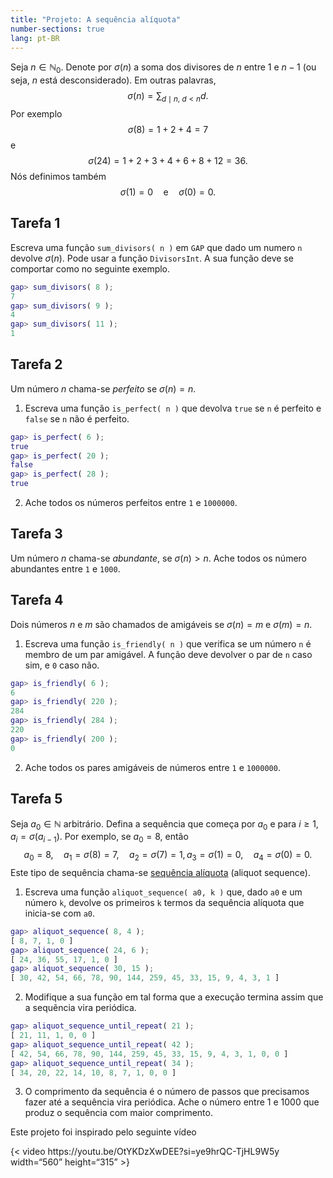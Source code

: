 ```yaml
---
title: "Projeto: A sequência alíquota"
number-sections: true
lang: pt-BR
---
```




Seja $n\in\mathbb N_0$. Denote por $\sigma(n)$ a soma dos divisores de $n$ entre $1$ e $n-1$ (ou seja, $n$ está desconsiderado). Em outras palavras, 
$$
\sigma(n)=\sum_{d\mid n,\ d<n}d.
$$
Por exemplo
$$
\sigma(8)=1+2+4=7
$$
e 
$$
\sigma(24)=1+2+3+4+6+8+12=36.
$$
Nós definimos também 
$$
\sigma(1)=0\quad\mbox{e}\quad \sigma(0)=0.
$$

## Tarefa 1
Escreva uma função `sum_divisors( n )` em `GAP` que dado um numero `n` devolve $\sigma(n)$. Pode usar a função `DivisorsInt`. A sua função deve se comportar como no seguinte exemplo.

```matlab
gap> sum_divisors( 8 );
7
gap> sum_divisors( 9 );
4
gap> sum_divisors( 11 );
1
```

## Tarefa 2 

Um número $n$ chama-se *perfeito* se $\sigma(n)=n$. 

1. Escreva uma função `is_perfect( n )` que devolva `true` se `n` é perfeito e `false` se `n` não é perfeito. 
```matlab
gap> is_perfect( 6 );
true
gap> is_perfect( 20 );
false
gap> is_perfect( 28 );
true
```
2. Ache todos os números perfeitos entre `1` e `1000000`.

## Tarefa 3

Um número $n$ chama-se *abundante*, se $\sigma(n)>n$. Ache todos os número abundantes entre `1` e `1000`.


## Tarefa 4

Dois números $n$ e $m$ são chamados de amigáveis se $\sigma(n)=m$ e $\sigma(m)=n$. 

1. Escreva uma função `is_friendly( n )` que verifica se um número `n` é membro de um par amigável. A função deve devolver o par de `n` caso sim, e `0` caso não.
```matlab
gap> is_friendly( 6 );
6
gap> is_friendly( 220 );
284
gap> is_friendly( 284 );
220
gap> is_friendly( 200 );
0
```
2. Ache todos os pares amigáveis de números entre `1` e `1000000`. 

## Tarefa 5

Seja $a_0\in\mathbb N$ arbitrário. Defina a sequência que começa por $a_0$ e para $i\geq 1$, $a_i=\sigma(a_{i-1})$. Por exemplo, se $a_0=8$, então 
$$
a_0=8,\quad a_1=\sigma(8)=7,\quad a_2=\sigma(7)=1, a_3=\sigma(1)=0, \quad a_4=\sigma(0)=0.
$$
Este tipo de sequência chama-se [sequência alíquota](https://en.wikipedia.org/wiki/Aliquot_sequence) (aliquot sequence).

1. Escreva uma função `aliquot_sequence( a0, k )` que, dado `a0` e um número `k`, devolve os primeiros `k` termos da sequência alíquota que inicia-se com `a0`. 
```matlab
gap> aliquot_sequence( 8, 4 );
[ 8, 7, 1, 0 ]
gap> aliquot_sequence( 24, 6 );
[ 24, 36, 55, 17, 1, 0 ]
gap> aliquot_sequence( 30, 15 );
[ 30, 42, 54, 66, 78, 90, 144, 259, 45, 33, 15, 9, 4, 3, 1 ]
```

2. Modifique a sua função em tal forma que a execução termina assim que a sequẽncia vira periódica. 
```matlab
gap> aliquot_sequence_until_repeat( 21 );
[ 21, 11, 1, 0, 0 ]
gap> aliquot_sequence_until_repeat( 42 );
[ 42, 54, 66, 78, 90, 144, 259, 45, 33, 15, 9, 4, 3, 1, 0, 0 ]
gap> aliquot_sequence_until_repeat( 34 );
[ 34, 20, 22, 14, 10, 8, 7, 1, 0, 0 ]
```

3. O comprimento da sequência é o número de passos que precisamos fazer até a sequência vira periódica. Ache o número entre $1$ e $1000$ que produz o sequência com maior comprimento.

Este projeto foi inspirado pelo seguinte vídeo

{< video https://youtu.be/OtYKDzXwDEE?si=ye9hrQC-TjHL9W5y width="560" height="315" >}

<!--
aliquot_sequence := function( a0, k )
    local i, seq;
    seq := [a0];
    for i in [1..k-1] do
        Add( seq, sum_divisors( seq[i] ));
    od;
    return seq;
end;


aliquot_sequence_until_repeat := function( a0 )
    local i, seq, next_term;
    seq := [a0];
    i := 1;
    while true do
        next_term := sum_divisors( seq[i] );
        if next_term in seq then
            Add( seq, next_term );
            break;
        fi;
        Add( seq, next_term );
        i := i + 1;
    od;
    return seq;
end;

-->


